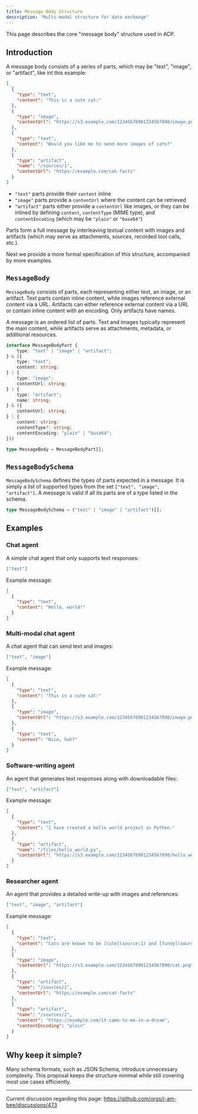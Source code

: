 ```yaml
---
title: Message Body Structure
description: "Multi-modal structure for data exchange"
---
```



<AlphaWarning />

This page describes the core "message body" structure used in ACP.

## Introduction

A message body consists of a series of parts, which may be "text", "image", or "artifact", like int this example:

```json
[
  {
    "type": "text",
    "content": "This is a cute cat:"
  },
  {
    "type": "image",
    "contentUrl": "https://s3.example.com/12345678901234567890/image.png"
  },
  {
    "type": "text",
    "content": "Would you like me to send more images of cats?"
  },
  {
    "type": "artifact",
    "name": "/sources/1",
    "contentUrl": "https://example.com/cat-facts"
  }
]
```

- `"text"` parts provide their `content` inline
- `"image"` parts provide a `contentUrl` where the content can be retrieved
- `"artifact"` parts either provide a `contentUrl` like images, or they can be inlined by defining `content`, `contentType` (MIME type), and `contentEncoding` (which may be `"plain"` or `"base64"`)

Parts form a full message by interleaving textual content with images and artifacts (which may serve as attachments, sources, recorded tool calls, etc.).

Next we provide a more formal specification of this structure, accompanied by more examples.

## `MessageBody`

`MessageBody` consists of parts, each representing either text, an image, or an artifact. Text parts contain inline content, while images reference external content via a URL. Artifacts can either reference external content via a URL or contain inline content with an encoding. Only artifacts have names.

A message is an ordered list of parts. Text and images typically represent the main content, while artifacts serve as attachments, metadata, or additional resources.

```ts
interface MessageBodyPart {
    type: "text" | "image" | "artifact";
} & ({
    type: "text";
    content: string;
} | {
    type: "image";
    contentUrl: string;
} | {
    type: "artifact";
    name: string;
} & ({
    contentUrl: string;
} | {
    content: string;
    contentType?: string;
    contentEncoding: "plain" | "base64";
}))

type MessageBody = MessageBodyPart[];
```

## `MessageBodySchema`

`MessageBodySchema` defines the types of parts expected in a message. It is simply a list of supported types from the set `["text", "image", "artifact"]`. A message is valid if all its parts are of a type listed in the schema.

```ts
type MessageBodySchema = ("text" | "image" | "artifact")[];
```

## Examples

### Chat agent

A simple chat agent that only supports text responses:

```json
["text"]
```

Example message:

```json
[
  {
    "type": "text",
    "content": "Hello, world!"
  }
]
```

### Multi-modal chat agent

A chat agent that can send text and images:

```json
["text", "image"]
```

Example message:

```json
[
  {
    "type": "text",
    "content": "This is a cute cat:"
  },
  {
    "type": "image",
    "contentUrl": "https://s3.example.com/12345678901234567890/image.png"
  },
  {
    "type": "text",
    "content": "Nice, huh?"
  }
]
```

### Software-writing agent

An agent that generates text responses along with downloadable files:

```json
["text", "artifact"]
```

Example message:

```json
[
  {
    "type": "text",
    "content": "I have created a hello world project in Python."
  },
  {
    "type": "artifact",
    "name": "/files/hello_world.py",
    "contentUrl": "https://s3.example.com/12345678901234567890/hello_world.py"
  }
]
```

### Researcher agent

An agent that provides a detailed write-up with images and references:

```json
["text", "image", "artifact"]
```

Example message:

```json
[
  {
    "type": "text",
    "content": "Cats are known to be [cute](source:1) and [funny](source:2)."
  },
  {
    "type": "image",
    "contentUrl": "https://s3.example.com/12345678901234567890/cat.png"
  },
  {
    "type": "artifact",
    "name": "/sources/1",
    "contentUrl": "https://example.com/cat-facts"
  },
  {
    "type": "artifact",
    "name": "/sources/2",
    "content": "https://example.com/it-came-to-me-in-a-dream",
    "contentEncoding": "plain"
  }
]
```

## Why keep it simple?

Many schema formats, such as JSON Schema, introduce unnecessary complexity. This proposal keeps the structure minimal while still covering most use cases efficiently.

---

Current discussion regarding this page: https://github.com/orgs/i-am-bee/discussions/473
